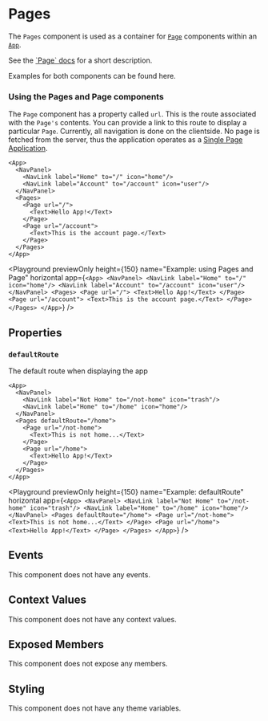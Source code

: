 
# Pages

The `Pages` component is used as a container for [`Page`](./Page.mdx) components within an [`App`](./App.mdx).

See the [\`Page\` docs](./Page.mdx) for a short description.

Examples for both components can be found here.

### Using the Pages and Page components

The `Page` component has a property called `url`. This is the route associated with the `Page's` contents.
You can provide a link to this route to display a particular `Page`.
Currently, all navigation is done on the clientside.
No page is fetched from the server, thus the application operates as a [Single Page Application](https://developer.mozilla.org/en-US/docs/Glossary/SPA).

```ueml copy {3-4, 7, 10}
<App>
  <NavPanel>
    <NavLink label="Home" to="/" icon="home"/>
    <NavLink label="Account" to="/account" icon="user"/>
  </NavPanel>
  <Pages>
    <Page url="/">
      <Text>Hello App!</Text>
    </Page>
    <Page url="/account">
      <Text>This is the account page.</Text>
    </Page>
  </Pages>
</App>
```

<Playground
  previewOnly
  height={150}
  name="Example: using Pages and Page"
  horizontal
  app={`
  <App>
    <NavPanel>
      <NavLink label="Home" to="/" icon="home"/>
      <NavLink label="Account" to="/account" icon="user"/>
    </NavPanel>
    <Pages>
      <Page url="/">
        <Text>Hello App!</Text>
      </Page>
      <Page url="/account">
        <Text>This is the account page.</Text>
      </Page>
    </Pages>
  </App>
  `}
/>

## Properties

### `defaultRoute`

The default route when displaying the app

```ueml copy {6-13}
<App>
  <NavPanel>
    <NavLink label="Not Home" to="/not-home" icon="trash"/>
    <NavLink label="Home" to="/home" icon="home"/>
  </NavPanel>
  <Pages defaultRoute="/home">
    <Page url="/not-home">
      <Text>This is not home...</Text>
    </Page>
    <Page url="/home">
      <Text>Hello App!</Text>
    </Page>
  </Pages>
</App>
```

<Playground
  previewOnly
  height={150}
  name="Example: defaultRoute"
  horizontal
  app={`
  <App>
    <NavPanel>
      <NavLink label="Not Home" to="/not-home" icon="trash"/>
      <NavLink label="Home" to="/home" icon="home"/>
    </NavPanel>
    <Pages defaultRoute="/home">
      <Page url="/not-home">
        <Text>This is not home...</Text>
      </Page>
      <Page url="/home">
        <Text>Hello App!</Text>
      </Page>
    </Pages>
  </App>
  `}
/>

## Events

This component does not have any events.

## Context Values

This component does not have any context values.

## Exposed Members

This component does not expose any members.

## Styling

This component does not have any theme variables.
